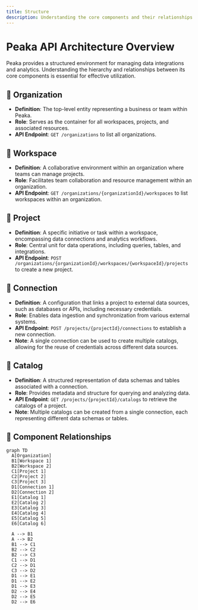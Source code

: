 ```yaml
---
title: Structure
description: Understanding the core components and their relationships in the Peaka API ecosystem.
---
```



# Peaka API Architecture Overview

Peaka provides a structured environment for managing data integrations and analytics. Understanding the hierarchy and relationships between its core components is essential for effective utilization.

## 🔹 Organization

- **Definition**: The top-level entity representing a business or team within Peaka.
- **Role**: Serves as the container for all workspaces, projects, and associated resources.
- **API Endpoint**: `GET /organizations` to list all organizations.

## 🔹 Workspace

- **Definition**: A collaborative environment within an organization where teams can manage projects.
- **Role**: Facilitates team collaboration and resource management within an organization.
- **API Endpoint**: `GET /organizations/{organizationId}/workspaces` to list workspaces within an organization.

## 🔹 Project

- **Definition**: A specific initiative or task within a workspace, encompassing data connections and analytics workflows.
- **Role**: Central unit for data operations, including queries, tables, and integrations.
- **API Endpoint**: `POST /organizations/{organizationId}/workspaces/{workspaceId}/projects` to create a new project.

## 🔹 Connection

- **Definition**: A configuration that links a project to external data sources, such as databases or APIs, including necessary credentials.
- **Role**: Enables data ingestion and synchronization from various external systems.
- **API Endpoint**: `POST /projects/{projectId}/connections` to establish a new connection.
- **Note**: A single connection can be used to create multiple catalogs, allowing for the reuse of credentials across different data sources.

## 🔹 Catalog

- **Definition**: A structured representation of data schemas and tables associated with a connection.
- **Role**: Provides metadata and structure for querying and analyzing data.
- **API Endpoint**: `GET /projects/{projectId}/catalogs` to retrieve the catalogs of a project.
- **Note**: Multiple catalogs can be created from a single connection, each representing different data schemas or tables.

## 🔗 Component Relationships

```mermaid
graph TD
  A[Organization]
  B1[Workspace 1]
  B2[Workspace 2]
  C1[Project 1]
  C2[Project 2]
  C3[Project 3]
  D1[Connection 1]
  D2[Connection 2]
  E1[Catalog 1]
  E2[Catalog 2]
  E3[Catalog 3]
  E4[Catalog 4]
  E5[Catalog 5]
  E6[Catalog 6]

  A --> B1
  A --> B2
  B1 --> C1
  B2 --> C2
  B2 --> C3
  C1 --> D1
  C2 --> D1
  C3 --> D2
  D1 --> E1
  D1 --> E2
  D1 --> E3
  D2 --> E4
  D2 --> E5
  D2 --> E6
```